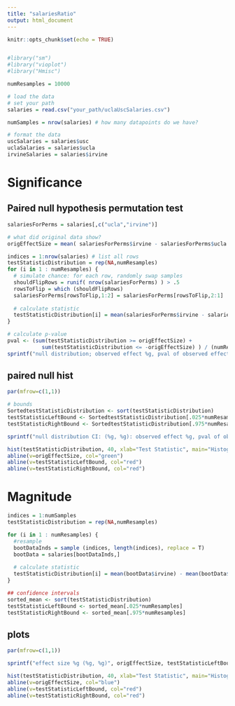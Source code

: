 ---
title: "salariesRatio"
output: html_document
---

```{r setup, include=FALSE}
knitr::opts_chunk$set(echo = TRUE)


#library("sm")
#library("vioplot")
#library("Hmisc")

numResamples = 10000
```

```{r load, echo=FALSE}

# load the data
# set your path
salaries = read.csv("your_path/uclaUscSalaries.csv")

numSamples = nrow(salaries) # how many datapoints do we have?

# format the data
uscSalaries = salaries$usc
uclaSalaries = salaries$ucla
irvineSalaries = salaries$irvine
```

# Significance
## Paired null hypothesis permutation test

```{r paired significance bootstrap}

salariesForPerms = salaries[,c("ucla","irvine")]

# what did original data show?
origEffectSize = mean( salariesForPerms$irvine - salariesForPerms$ucla )

indices = 1:nrow(salaries) # list all rows
testStatisticDistribution = rep(NA,numResamples)
for (i in 1 : numResamples) {
  # simulate chance: for each row, randomly swap samples
  shouldFlipRows = runif( nrow(salariesForPerms) ) > .5
  rowsToFlip = which (shouldFlipRows)
  salariesForPerms[rowsToFlip,1:2] = salariesForPerms[rowsToFlip,2:1]
  
  # calculate statistic
  testStatisticDistribution[i] = mean(salariesForPerms$irvine - salariesForPerms$ucla)
} 

# calculate p-value
pval <- (sum(testStatisticDistribution >= origEffectSize) + 
           sum(testStatisticDistribution <= -origEffectSize) ) / (numResamples)
sprintf("null distribution; observed effect %g, pval of observed effect %g", origEffectSize, pval)
```

## paired null hist
```{r paired null hist, echo=FALSE}

par(mfrow=c(1,1))

# bounds
SortedtestStatisticDistribution <- sort(testStatisticDistribution)
testStatisticLeftBound <- SortedtestStatisticDistribution[.025*numResamples]
testStatisticRightBound <- SortedtestStatisticDistribution[.975*numResamples]

sprintf("null distribution CI: (%g, %g): observed effect %g, pval of observed effect %g", testStatisticLeftBound, testStatisticRightBound, origEffectSize, pval)

hist(testStatisticDistribution, 40, xlab="Test Statistic", main="Histogram of Null Distribution")
abline(v=origEffectSize, col="green")
abline(v=testStatisticLeftBound, col="red")
abline(v=testStatisticRightBound, col="red")
```

# Magnitude
```{r null mag bootstrap}

indices = 1:numSamples
testStatisticDistribution = rep(NA,numResamples)

for (i in 1 : numResamples) {
  #resample
  bootDataInds = sample (indices, length(indices), replace = T)
  bootData = salaries[bootDataInds,]
  
  # calculate statistic
  testStatisticDistribution[i] = mean(bootData$irvine) - mean(bootData$ucla) # calc fractional salaries
}

## confidence intervals
sorted_mean <- sort(testStatisticDistribution)
testStatisticLeftBound <- sorted_mean[.025*numResamples]
testStatisticRightBound <- sorted_mean[.975*numResamples]
```

## plots
```{r paired hist, echo=FALSE}

par(mfrow=c(1,1))

sprintf("effect size %g (%g, %g)", origEffectSize, testStatisticLeftBound, testStatisticRightBound)

hist(testStatisticDistribution, 40, xlab="Test Statistic", main="Histogram of Bootstraps")
abline(v=origEffectSize, col="blue")
abline(v=testStatisticLeftBound, col="red")
abline(v=testStatisticRightBound, col="red")
```